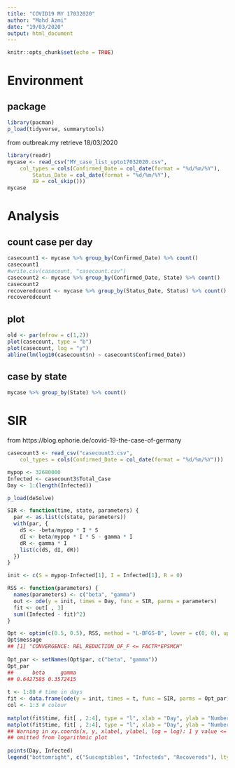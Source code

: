 ```yaml
---
title: "COVID19 MY 17032020"
author: "Mohd Azmi"
date: "19/03/2020"
output: html_document
---
```


```r
knitr::opts_chunk$set(echo = TRUE)
```

# Environment

## package

```r
library(pacman)
p_load(tidyverse, summarytools)
```


from outbreak.my
retrieve 18/03/2020

```r
library(readr)
mycase <- read_csv("MY_case_list_upto17032020.csv", 
    col_types = cols(Confirmed_Date = col_date(format = "%d/%m/%Y"), 
        Status_Date = col_date(format = "%d/%m/%Y"), 
        X9 = col_skip()))
mycase
```

# Analysis

## count case per day

```r
casecount1 <- mycase %>% group_by(Confirmed_Date) %>% count()
casecount1
#write.csv(casecount, "casecount.csv")
casecount2 <- mycase %>% group_by(Confirmed_Date, State) %>% count()
casecount2
recoveredcount <- mycase %>% group_by(Status_Date, Status) %>% count()
recoveredcount
```

## plot 

```r
old <- par(mfrow = c(1,2))
plot(casecount, type = "b")
plot(casecount, log = "y")
abline(lm(log10(casecount$n) ~ casecount$Confirmed_Date))
```

## case by state

```r
mycase %>% group_by(State) %>% count()
```

# SIR

from https://blog.ephorie.de/covid-19-the-case-of-germany

```r
casecount3 <- read_csv("casecount3.csv", 
    col_types = cols(Confirmed_Date = col_date(format = "%d/%m/%Y")))

mypop <- 32680000
Infected <- casecount3$Total_Case
Day <- 1:(length(Infected))

p_load(deSolve)

SIR <- function(time, state, parameters) {
  par <- as.list(c(state, parameters))
  with(par, {
    dS <- -beta/mypop * I * S
    dI <- beta/mypop * I * S - gamma * I
    dR <- gamma * I
    list(c(dS, dI, dR))
  })
}

init <- c(S = mypop-Infected[1], I = Infected[1], R = 0)

RSS <- function(parameters) {
  names(parameters) <- c("beta", "gamma")
  out <- ode(y = init, times = Day, func = SIR, parms = parameters)
  fit <- out[ , 3]
  sum((Infected - fit)^2)
}

Opt <- optim(c(0.5, 0.5), RSS, method = "L-BFGS-B", lower = c(0, 0), upper = c(1, 1)) # optimize with some sensible conditions
Opt$message
## [1] "CONVERGENCE: REL_REDUCTION_OF_F <= FACTR*EPSMCH"
 
Opt_par <- setNames(Opt$par, c("beta", "gamma"))
Opt_par
##      beta     gamma 
## 0.6427585 0.3572415
 
t <- 1:80 # time in days
fit <- data.frame(ode(y = init, times = t, func = SIR, parms = Opt_par))
col <- 1:3 # colour
 
matplot(fit$time, fit[ , 2:4], type = "l", xlab = "Day", ylab = "Number of subjects", lwd = 2, lty = 1, col = col)
matplot(fit$time, fit[ , 2:4], type = "l", xlab = "Day", ylab = "Number of subjects", lwd = 2, lty = 1, col = col, log = "y")
## Warning in xy.coords(x, y, xlabel, ylabel, log = log): 1 y value <= 0
## omitted from logarithmic plot
 
points(Day, Infected)
legend("bottomright", c("Susceptibles", "Infecteds", "Recovereds"), lty = 1, lwd = 2, col = col, inset = 0.05)
```

